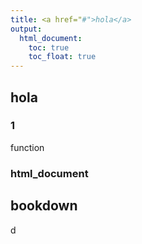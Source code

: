 ```yaml
---
title: <a href="#">hola</a>
output: 
  html_document:
    toc: true
    toc_float: true
---
```


## hola

### 1

function

### html_document

## bookdown

d